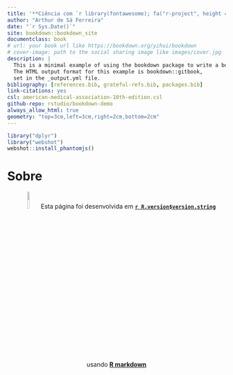 ```yaml
---
title: '**Ciência com `r library(fontawesome); fa("r-project", height = "1.5em", width = "1.5em", fill = "steelblue", margin_right = "0.1em")`**'
author: "Arthur de Sá Ferreira"
date: "`r Sys.Date()`"
site: bookdown::bookdown_site
documentclass: book
# url: your book url like https://bookdown.org/yihui/bookdown
# cover-image: path to the social sharing image like images/cover.jpg
description: |
  This is a minimal example of using the bookdown package to write a book.
  The HTML output format for this example is bookdown::gitbook,
  set in the _output.yml file.
bibliography: [references.bib, grateful-refs.bib, packages.bib]
link-citations: yes
csl: american-medical-association-10th-edition.csl
github-repo: rstudio/bookdown-demo
always_allow_html: true
geometry: "top=3cm,left=3cm,right=2cm,bottom=2cm"
---
```


```r
library("dplyr")
library("webshot")
webshot::install_phantomjs()
```

# Sobre {-}

<div>

<center><img src="https://raw.githubusercontent.com/rstudio/hex-stickers/main/thumbs/RStudio.png" width="10%" height="10%"/> Esta página foi desenvolvida em [**`r R.version$version.string`**](https://www.rstudio.com) usando [**R markdown**](https://rmarkdown.rstudio.com)</center>

</div>

<br>
